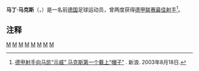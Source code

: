 {{noteTA
|G1=足球
|G2=uefa
|1=zh-hans:马克斯;zh-hk:麥斯;zh-tw:馬克斯;
}}
{{Infobox football biography
| name = 马丁·马克斯<br>{{lang|de|Martin Max}}
| image = [[File:Martin_Max_2018.JPG|200px]]
| birth_date = {{birth date and age|df=yes|1968|8|7}}
| birth_place = {{POL}}[[塔尔诺维兹|塔尔诺维兹]]
| height = {{height|m=1.82}}
| position = [[前鋒_(足球)|前锋]]
| youthyears1 = {{0|0000}}–1982
| youthclubs1 = 比托姆罗德洛格尼基 
| youthyears2 = 1982–1985
| youthclubs2 = 蓝白雷克林豪森 
| youthyears3 = 1985–1987
| youthclubs3 = [[雷克林豪森足球俱乐部|雷克林豪森]]
| years1 = 1989–1995
| clubs1 = [[门兴格拉德巴赫足球俱乐部|门兴格拉德巴赫]]
| caps1  = 142
| goals1 = 22
| years2 = 1995–1999
| clubs2 = [[沙尔克04|沙尔克04]]
| caps2  = 109
| goals2 = 33
| years3 = 1999–2003
| clubs3 = [[慕尼黑1860|慕尼黑1860]]
| caps3  = 112
| goals3 = 47
| years4 = 2003–2004
| clubs4 = [[汉莎罗斯托克|汉莎罗斯托克]]
| caps4  = 33
| goals4 = 20
| nationalyears1 = 2002
| nationalteam1  = [[德国国家足球队|德国]] 
| nationalcaps1  = 1  
| nationalgoals1 = 0 
}}

'''马丁·马克斯'''（{{lang-nl|'''Martin Max'''}}，{{bd|1968年|8月7日|catIdx=Max, Martin}}）是一名前[[德国|德国]]足球运动员，曾两度获得[[德甲联赛最佳射手|德甲联赛最佳射手]]<ref>{{zh}}[http://sports.sina.com.cn/g/2003-08-18/1949546657.shtml 德甲射手向马凯“示威” 马克斯第一个戴上“帽子”] {{Wayback|url=http://sports.sina.com.cn/g/2003-08-18/1949546657.shtml |date=20190726000355 }}. 新浪. 2003年8月18日.</ref>。

==注释==
{{reflist}}

{{德甲最佳射手}}

[[Category:德国足球運動員|M]]
[[Category:足球前鋒|M]]
[[Category:德甲球員|M]]
[[Category:慕遜加柏球員|M]]
[[Category:史浩克零四球員|M]]
[[Category:慕尼黑1860球員|M]]
[[Category:羅斯托克球員|M]]
[[Category:波蘭裔德國人|M]]